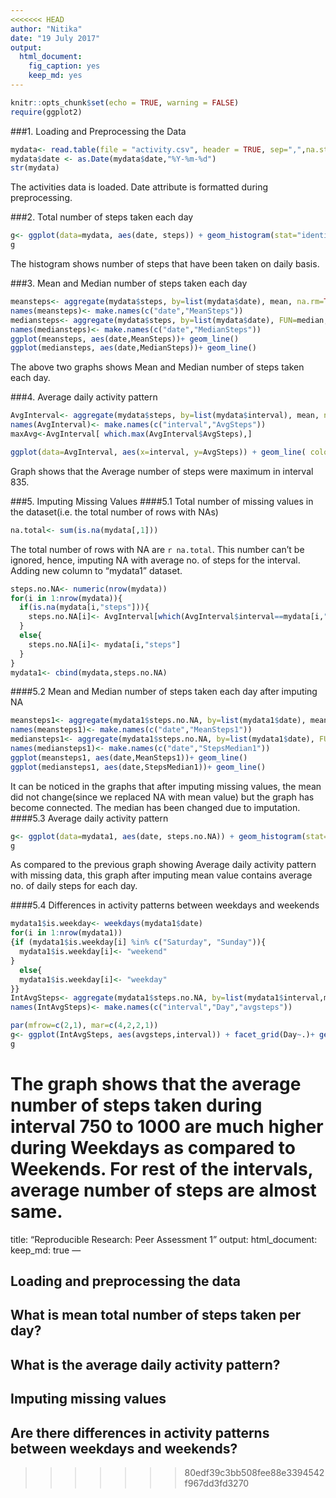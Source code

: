 ```yaml
---
<<<<<<< HEAD
author: "Nitika"
date: "19 July 2017"
output: 
  html_document: 
    fig_caption: yes
    keep_md: yes
---
```


```r
knitr::opts_chunk$set(echo = TRUE, warning = FALSE)
require(ggplot2)
```

###1. Loading and Preprocessing the Data

```r
mydata<- read.table(file = "activity.csv", header = TRUE, sep=",",na.strings = "NA")
mydata$date <- as.Date(mydata$date,"%Y-%m-%d")
str(mydata)
```
The activities data is loaded. Date attribute is formatted during preprocessing.

###2. Total number of steps taken each day
```r
g<- ggplot(data=mydata, aes(date, steps)) + geom_histogram(stat="identity")
g
```

The histogram shows number of steps that have been taken on daily basis.

###3. Mean and Median number of steps taken each day
```r
meansteps<- aggregate(mydata$steps, by=list(mydata$date), mean, na.rm=TRUE)
names(meansteps)<- make.names(c("date","MeanSteps"))
mediansteps<- aggregate(mydata$steps, by=list(mydata$date), FUN=median, na.rm=TRUE)
names(mediansteps)<- make.names(c("date","MedianSteps"))
ggplot(meansteps, aes(date,MeanSteps))+ geom_line()
ggplot(mediansteps, aes(date,MedianSteps))+ geom_line()
```

The above two graphs shows Mean and Median number of steps taken each day.

###4. Average daily activity pattern

```r
AvgInterval<- aggregate(mydata$steps, by=list(mydata$interval), mean, na.rm=TRUE)
names(AvgInterval)<- make.names(c("interval","AvgSteps"))
maxAvg<-AvgInterval[ which.max(AvgInterval$AvgSteps),]

ggplot(data=AvgInterval, aes(x=interval, y=AvgSteps)) + geom_line( color="#005599") + theme(legend.position ="none")+ xlab("Interval")+ylab("Average number of steps") + geom_text(data=maxAvg,aes(x=interval, y=AvgSteps,label= maxAvg$interval), vjust=-.1)
```

Graph shows that the Average number of steps were maximum in interval 835.

###5. Imputing Missing Values
####5.1 Total number of missing values in the dataset(i.e. the total number of rows with NAs)
```r
na.total<- sum(is.na(mydata[,1]))
```
The total number of rows with NA are `r na.total`. This number can't be ignored, hence, imputing NA with average no. of steps for the interval. Adding new column to "mydata1" dataset.

```r
steps.no.NA<- numeric(nrow(mydata))
for(i in 1:nrow(mydata)){
  if(is.na(mydata[i,"steps"])){
    steps.no.NA[i]<- AvgInterval[which(AvgInterval$interval==mydata[i,"interval"]),"AvgSteps"]
  }
  else{
    steps.no.NA[i]<- mydata[i,"steps"]
  }
}
mydata1<- cbind(mydata,steps.no.NA)
```

####5.2 Mean and Median number of steps taken each day after imputing NA

```r
meansteps1<- aggregate(mydata1$steps.no.NA, by=list(mydata1$date), mean, na.rm=TRUE)
names(meansteps1)<- make.names(c("date","MeanSteps1"))
mediansteps1<- aggregate(mydata1$steps.no.NA, by=list(mydata1$date), FUN=median, na.rm=TRUE)
names(mediansteps1)<- make.names(c("date","StepsMedian1"))
ggplot(meansteps1, aes(date,MeanSteps1))+ geom_line()
ggplot(mediansteps1, aes(date,StepsMedian1))+ geom_line()
```

It can be noticed in the graphs that after imputing missing values, the mean did not change(since we replaced NA with mean value) but the graph has become connected. The median has been changed due to imputation.
####5.3 Average daily activity pattern

```r
g<- ggplot(data=mydata1, aes(date, steps.no.NA)) + geom_histogram(stat="identity")
g
```

As compared to the previous graph showing Average daily activity pattern with missing data, this graph after imputing mean value contains average no. of daily steps for each day.

####5.4 Differences in activity patterns between weekdays and weekends

```r
mydata1$is.weekday<- weekdays(mydata1$date)
for(i in 1:nrow(mydata1))
{if (mydata1$is.weekday[i] %in% c("Saturday", "Sunday")){
  mydata1$is.weekday[i]<- "weekend"
}
  else{
  mydata1$is.weekday[i]<- "weekday"
}}
IntAvgSteps<- aggregate(mydata1$steps.no.NA, by=list(mydata1$interval,mydata1$is.weekday), mean, na.rm=TRUE)
names(IntAvgSteps)<- make.names(c("interval","Day","avgsteps"))

par(mfrow=c(2,1), mar=c(4,2,2,1))
g<- ggplot(IntAvgSteps, aes(avgsteps,interval)) + facet_grid(Day~.)+ geom_line(color="#005599")
g
```

The graph shows that the average number of steps taken during interval 750 to 1000 are much higher during Weekdays as compared to Weekends. For rest of the intervals, average number of steps are almost same.
=======
title: "Reproducible Research: Peer Assessment 1"
output: 
  html_document:
    keep_md: true
---


## Loading and preprocessing the data



## What is mean total number of steps taken per day?



## What is the average daily activity pattern?



## Imputing missing values



## Are there differences in activity patterns between weekdays and weekends?
>>>>>>> 80edf39c3bb508fee88e3394542f967dd3fd3270
